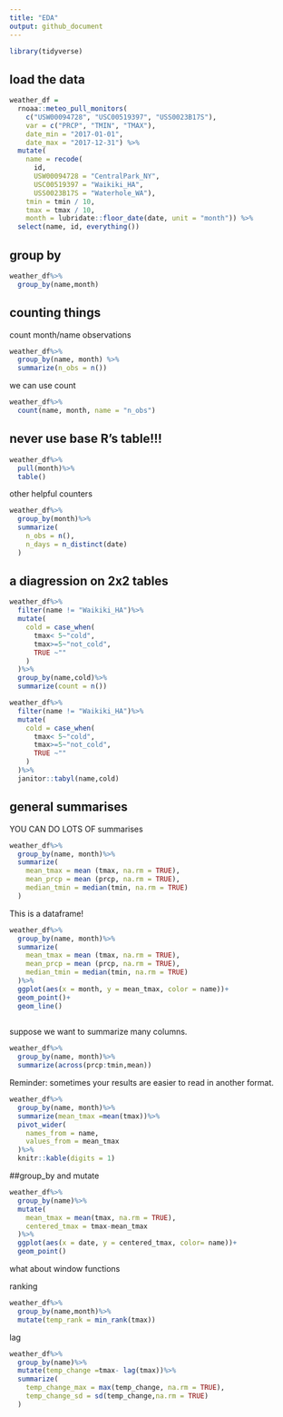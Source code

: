 ```yaml
---
title: "EDA"
output: github_document
---
```



```r
library(tidyverse)
```

## load the data

```r
weather_df =  
  rnoaa::meteo_pull_monitors(
    c("USW00094728", "USC00519397", "USS0023B17S"),
    var = c("PRCP", "TMIN", "TMAX"), 
    date_min = "2017-01-01",
    date_max = "2017-12-31") %>%
  mutate(
    name = recode(
      id, 
      USW00094728 = "CentralPark_NY", 
      USC00519397 = "Waikiki_HA",
      USS0023B17S = "Waterhole_WA"),
    tmin = tmin / 10,
    tmax = tmax / 10,
    month = lubridate::floor_date(date, unit = "month")) %>%
  select(name, id, everything())
```

## group by 
```r
weather_df%>%
  group_by(name,month)
```

## counting things

count month/name observations

```r
weather_df%>%
  group_by(name, month) %>%
  summarize(n_obs = n())
```

we can use count
```r
weather_df%>%
  count(name, month, name = "n_obs")
```

## never use base R's table!!!

```r
weather_df%>%
  pull(month)%>%
  table()
```

other helpful counters

```r
weather_df%>%
  group_by(month)%>%
  summarize(
    n_obs = n(),
    n_days = n_distinct(date)
  )
```

## a diagression on 2x2 tables

```r
weather_df%>%
  filter(name != "Waikiki_HA")%>%
  mutate(
    cold = case_when(
      tmax< 5~"cold",
      tmax>=5~"not_cold",
      TRUE ~""
    )
  )%>%
  group_by(name,cold)%>%
  summarize(count = n())
```

```r
weather_df%>%
  filter(name != "Waikiki_HA")%>%
  mutate(
    cold = case_when(
      tmax< 5~"cold",
      tmax>=5~"not_cold",
      TRUE ~""
    )
  )%>%
  janitor::tabyl(name,cold)
```

## general summarises

YOU CAN DO LOTS OF summarises
```r
weather_df%>%
  group_by(name, month)%>%
  summarize(
    mean_tmax = mean (tmax, na.rm = TRUE),
    mean_prcp = mean (prcp, na.rm = TRUE),
    median_tmin = median(tmin, na.rm = TRUE)
  )
```

This is a dataframe!

```r
weather_df%>%
  group_by(name, month)%>%
  summarize(
    mean_tmax = mean (tmax, na.rm = TRUE),
    mean_prcp = mean (prcp, na.rm = TRUE),
    median_tmin = median(tmin, na.rm = TRUE)
  )%>%
  ggplot(aes(x = month, y = mean_tmax, color = name))+
  geom_point()+
  geom_line()
  
```

suppose we want to summarize many columns.

```r
weather_df%>%
  group_by(name, month)%>%
  summarize(across(prcp:tmin,mean))
```

Reminder: sometimes your results are easier to read in another format.


```r
weather_df%>%
  group_by(name, month)%>%
  summarize(mean_tmax =mean(tmax))%>%
  pivot_wider(
    names_from = name, 
    values_from = mean_tmax
  )%>%
  knitr::kable(digits = 1)
```


##group_by and mutate

```r
weather_df%>%
  group_by(name)%>%
  mutate(
    mean_tmax = mean(tmax, na.rm = TRUE),
    centered_tmax = tmax-mean_tmax
  )%>%
  ggplot(aes(x = date, y = centered_tmax, color= name))+
  geom_point()
```

what about window functions

ranking

```r
weather_df%>%
  group_by(name,month)%>%
  mutate(temp_rank = min_rank(tmax))
```

lag

```r
weather_df%>%
  group_by(name)%>%
  mutate(temp_change =tmax- lag(tmax))%>%
  summarize(
    temp_change_max = max(temp_change, na.rm = TRUE),
    temp_change_sd = sd(temp_change,na.rm = TRUE)
  )
```

